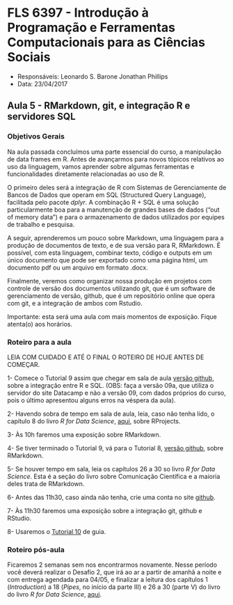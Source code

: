 #  FLS 6397 - Introdução à Programação e Ferramentas Computacionais para as Ciências Sociais

- Responsáveis: Leonardo S. Barone Jonathan Phillips
- Data: 23/04/2017

## Aula 5 -  RMarkdown, git, e integração R e servidores SQL

### Objetivos Gerais

Na aula passada concluímos uma parte essencial do curso, a manipulação de data frames em R. Antes de avançarmos para novos tópicos relativos ao uso da linguagem, vamos aprender sobre algumas ferramentas e funcionalidades diretamente relacionadas ao uso de R.

O primeiro deles será a integração de R com Sistemas de Gerenciamente de Bancos de Dados que operam em SQL (Structured Query Language), facilitada pelo pacote _dplyr_. A combinação R + SQL é uma solução particularmente boa para a manutenção de grandes bases de dados ("out of memory data") e para o armazenamento de dados utilizados por equipes de trabalho e pesquisa.

A seguir, aprenderemos um pouco sobre Markdown, uma linguagem para a produção de documentos de texto, e de sua versão para R, RMarkdown. É possível, com esta linguagem, combinar texto, código e outputs em um único documento que pode ser exportado como uma página html, um documento pdf ou um arquivo em formato .docx.

Finalmente, veremos como organizar nossa produção em projetos com controle de versão dos documentos utilizando git, que é um software de gerenciamento de versão, github, que é um repositório online que opera com git, e a integração de ambos com Rstudio.

Importante: esta será uma aula com mais momentos de exposição. Fique atenta(o) aos horários.

### Roteiro para a aula

LEIA COM CUIDADO E ATÉ O FINAL O ROTEIRO DE HOJE ANTES DE COMEÇAR.

1- Comece o Tutorial 9 assim que chegar em sala de aula [versão github](https://github.com/leobarone/FLS6397_2018/blob/master/tutorials/tutorial09a.Rmd), sobre a integração entre R e SQL. (OBS: faça a versão 09a, que utiliza o servidor do site Datacamp e não a versão 09, com dados próprios do curso, pois o último apresentou alguns erros na véspera da aula). 

2- Havendo sobra de tempo em sala de aula, leia, caso não tenha lido, o capítulo 8 do livro _R for Data Science_, [aqui](http://r4ds.had.co.nz/workflow-projects.html), sobre RProjects.

3- Às 10h faremos uma exposição sobre RMarkdown.

4- Se tiver terminado o Tutorial 9, vá para o Tutorial 8, [versão github](http://htmlpreview.github.io/?https://github.com/leobarone/FLS6397_2018/blob/master/tutorials/tutorial08.html), sobre RMarkdown.

5- Se houver tempo em sala, leia os capítulos 26 a 30 so livro _R for Data Science_. Esta é a seção do livro sobre Comunicação Científica e a maioria deles trata de RMarkdown.

6- Antes das 11h30, caso ainda não tenha, crie uma conta no site [github](https://github.com/).

7- Às 11h30 faremos uma exposição sobre a integração git, github e RStudio.

8- Usaremos o [Tutorial 10](https://github.com/leobarone/FLS6397_2018/blob/master/tutorials/tutorial10.Rmd) de guia.

### Roteiro pós-aula

Ficaremos 2 semanas sem nos encontrarmos novamente. Nesse período você deverá realizar o Desafio 2, que irá ao ar a partir de amanhã a noite e com entrega agendada para 04/05, e finalizar a leitura dos capítulos 1 (_Introduction_) a 18 (_Pipes_, no início da parte III) e 26 a 30 (parte V) do livro do livro _R for Data Science_, [aqui](http://r4ds.had.co.nz/).